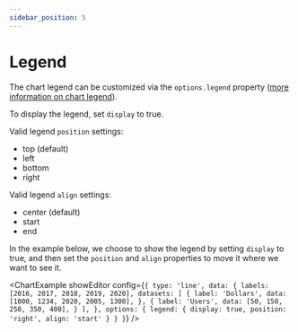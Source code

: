 ```yaml
---
sidebar_position: 5
---
```



# Legend

The chart legend can be customized via the `options.legend` property ([more information on chart legend](https://www.chartjs.org/docs/2.9.4/configuration/legend.html)).

To display the legend, set `display` to true.

Valid legend `position` settings:
- top (default)
- left
- bottom
- right

Valid legend `align` settings:
- center (default)
- start
- end

In the example below, we choose to show the legend by setting `display` to true, and then set the `position` and `align` properties to move it where we want to see it.

<ChartExample
  showEditor
  config={`{
  type: 'line',
  data: {
    labels: [2016, 2017, 2018, 2019, 2020],
    datasets: [
      {
        label: 'Dollars',
        data: [1000, 1234, 2020, 2005, 1300],
      },
      {
        label: 'Users',
        data: [50, 150, 250, 350, 400],
      }
    ],
  },
  options: {
    legend: {
      display: true,
      position: 'right',
      align: 'start'
    }
  }
}`}
/>
